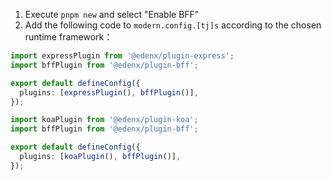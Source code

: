 1. Execute `pnpm new` and select "Enable BFF"
2. Add the following code to `modern.config.[tj]s` according to the chosen runtime framework：


<Tabs>
  <TabItem value="express" label="Express.js" default>

```ts title="edenx.config.ts"
import expressPlugin from '@edenx/plugin-express';
import bffPlugin from '@edenx/plugin-bff';

export default defineConfig({
  plugins: [expressPlugin(), bffPlugin()],
});
```

  </TabItem>
  <TabItem value="koa" label="Koa.js">

```ts title="edenx.config.ts"
import koaPlugin from '@edenx/plugin-koa';
import bffPlugin from '@edenx/plugin-bff';

export default defineConfig({
  plugins: [koaPlugin(), bffPlugin()],
});
```

  </TabItem>
</Tabs>
